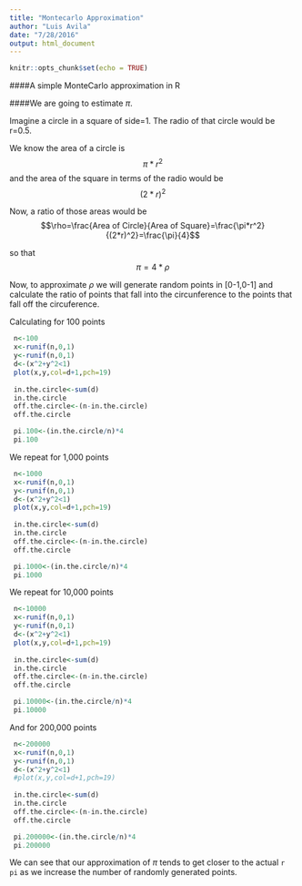 ```yaml
---
title: "Montecarlo Approximation"
author: "Luis Avila"
date: "7/28/2016"
output: html_document
---
```


```r
knitr::opts_chunk$set(echo = TRUE)
```
####A simple MonteCarlo approximation in R

####We are going to estimate $\pi$.

Imagine a circle in a square of side=1. The radio of that circle would be r=0.5.

We know the area of a circle is $$\pi*r^2$$ 
and the area of the square in terms of the radio would be $$(2*r)^2$$

Now, a ratio of those areas would be
$$\rho=\frac{Area of Circle}{Area of Square}=\frac{\pi*r^2}{(2*r)^2}=\frac{\pi}{4}$$

so that $$\pi=4*\rho$$

Now, to approximate $\rho$ we will generate random points in [0-1,0-1] and calculate the ratio of points that fall into the circunference to the points that fall off the circuference.

Calculating for 100 points

```r
 n<-100
 x<-runif(n,0,1)
 y<-runif(n,0,1)
 d<-(x^2+y^2<1)
 plot(x,y,col=d+1,pch=19)
 
 in.the.circle<-sum(d)
 in.the.circle
 off.the.circle<-(n-in.the.circle)
 off.the.circle

 pi.100<-(in.the.circle/n)*4 
 pi.100

```

We repeat for 1,000 points
```r
 n<-1000
 x<-runif(n,0,1)
 y<-runif(n,0,1)
 d<-(x^2+y^2<1)
 plot(x,y,col=d+1,pch=19)
 
 in.the.circle<-sum(d)
 in.the.circle
 off.the.circle<-(n-in.the.circle)
 off.the.circle

 pi.1000<-(in.the.circle/n)*4 
 pi.1000

```

We repeat for 10,000 points
```r
 n<-10000
 x<-runif(n,0,1)
 y<-runif(n,0,1)
 d<-(x^2+y^2<1)
 plot(x,y,col=d+1,pch=19)
 
 in.the.circle<-sum(d)
 in.the.circle
 off.the.circle<-(n-in.the.circle)
 off.the.circle

 pi.10000<-(in.the.circle/n)*4 
 pi.10000

```
And for 200,000 points
```r
 n<-200000
 x<-runif(n,0,1)
 y<-runif(n,0,1)
 d<-(x^2+y^2<1)
 #plot(x,y,col=d+1,pch=19)
 
 in.the.circle<-sum(d)
 in.the.circle
 off.the.circle<-(n-in.the.circle)
 off.the.circle

 pi.200000<-(in.the.circle/n)*4 
 pi.200000

```
We can see that our approximation of $\pi$ tends to get closer to the actual `r pi` as we increase the number of randomly generated points.